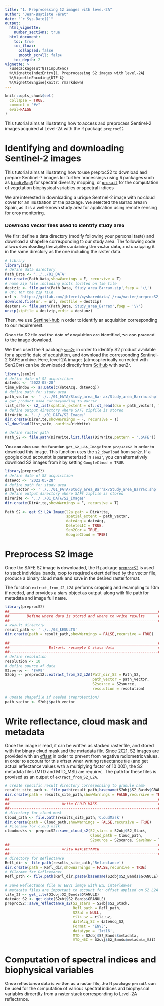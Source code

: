 ```yaml
---
title: "1. Preprocessing S2 images with level-2A"
author: "Jean-Baptiste Féret"
date: "`r Sys.Date()`"
output:
  html_vignette:
    number_sections: true
  html_document:
    toc: true
    toc_float:
      collapsed: false
      smooth_scroll: false
    toc_depth: 2
vignette: >
  \usepackage[utf8]{inputenc}
  %\VignetteIndexEntry{1. Preprocessing S2 images with level-2A}
  %\VignetteEncoding{UTF-8}
  %\VignetteEngine{knitr::rmarkdown}
---
```

  
```r
knitr::opts_chunk$set(
  collapse = TRUE,
  comment = "#>",
  eval=FALSE
)
```

This tutorial aims at illustrating how to access and preprocess Sentinel-2 images acquired at Level-2A with the R package `preprocS2`. 


# Identifying and downloading Sentinel-2 images

This tutorial aims at illustrating how to use preprocS2 to download and prepare Sentinel-2 images for further processings using R packages such as [`biodivMapR`](https://jbferet.github.io/biodivMapR/index.html) for spectral diversity mapping, or [`prosail`](https://jbferet.gitlab.io/prosail/index.html) for the computation of vegetation biophysical variables or spectral indices

We are interested in downloading a unique Sentinel-2 image with no cloud cover for an illustration of the package. 
We selected the Barrax area in Spain, as it is a well-known study area for application using remote sensing for crop monitoring. 

### Download vector files used to identify study area

We first define a data directory (modify following your personal taste) and download a shapefile corresponding to our study area.
The following code allows downloading the zipfile containing the vector data, and unzipping it in the same directory as the one including the raster data.

```r
# library
library(zip)
# define data directory
Path_Data <- '../../01_DATA'
dir.create(Path_Data,showWarnings = F, recursive = T)
# name zip file including plots located on the tile
destzip <- file.path(Path_Data,'Study_area_Barrax.zip',fsep = '\\')
# url for the zip file
url <- 'https://gitlab.com/jbferet/myshareddata/-/raw/master/preprocS2_Example/Study_area_Barrax.zip'
download.file(url = url, destfile = destzip)
destunz <- file.path(Path_Data,'Study_area_Barrax',fsep = '\\')
unzip(zipfile = destzip,exdir = destunz)
```



Then, we use [Sentinel-hub](https://apps.sentinel-hub.com/eo-browser/?zoom=11&lat=39.09836&lng=-2.01462&themeId=DEFAULT-THEME&visualizationUrl=https%3A%2F%2Fservices.sentinel-hub.com%2Fogc%2Fwms%2Fbd86bcc0-f318-402b-a145-015f85b9427e&datasetId=S2L2A&fromTime=2021-05-13T00%3A00%3A00.000Z&toTime=2021-05-13T23%3A59%3A59.999Z&layerId=1_TRUE_COLOR) in order to identify an acquisition corresponding to our requirement. 

Once the S2 tile and the date of acquisition are identified, we can proceed to the image download. 

We then used the R package [`sen2r`](https://sen2r.ranghetti.info/) in order to identify S2 product available for a specific date of acquisition, and download the corresponding Sentinel-2 SAFE archive. Here, level-2A images (atmospherically corrected with Sen2Cor) can be downloaded directly from [SciHub](https://scihub.copernicus.eu) with sen2r.

```r
library(sen2r)
# define date of S2 acquisition
dateAcq <- '2022-05-28'
time_window <- as.Date(c(dateAcq, dateAcq))
# define path for study area
path_vector <- '../../01_DATA/Study_area_Barrax/Study_area_Barrax.shp'
# get product name corresponding to Barrax 
list_safe <- s2_list(spatial_extent = sf::st_read(dsn = path_vector), time_interval = time_window)
# define output directory where SAFE zipfile is stored
DirWrite <- '../../01_DATA/S2_Images'
dir.create(DirWrite,showWarnings = F, recursive = T)
s2_download(list_safe, outdir=DirWrite)

# define raster path
Path_S2 <- file.path(DirWrite,list.files(DirWrite,pattern = '.SAFE'))

```


You can also use the function `get_S2_L2A_Image` from `preprocS2` in order to download this image. This function uses the `s2_download` from `sen2r`. If a google cloud accounbt is parameterized in `sen2r`, you can alternatively download S2 images from it by setting `GoogleCloud = TRUE`.

```r
library(preprocS2)
# define date of S2 acquisition
dateAcq <- '2022-05-28'
# define path for study area
path_vector <- '../../01_DATA/Study_area_Barrax/Study_area_Barrax.shp'
# define output directory where SAFE zipfile is stored
DirWrite <- '../../01_DATA/S2_Images'
dir.create(DirWrite,showWarnings = F, recursive = T)

Path_S2 <- get_S2_L2A_Image(l2a_path = DirWrite, 
                            spatial_extent = path_vector, 
                            dateAcq = dateAcq,
                            DeleteL1C = TRUE, 
                            Sen2Cor = TRUE,
                            GoogleCloud = TRUE)


```


# Preprocess S2 image

Once the SAFE S2 image is downloaded, the R package [`preprocS2`](https://jbferet.gitlab.io/preprocS2/index.html) is used to stack individual bands, crop to required extent defined by the vector file, produce a binary cloud mask and save in the desired raster format.

The function `extract_from_S2_L2A` performs cropping and resampling to 10m if needed, and provides a stars object as output, along with file path for metadata and image full name.

```r
library(preprocS2)
##____________________________________________________________________##
##        Define where data is stored and where to write results      ##
##--------------------------------------------------------------------##
# Result directory
result_path <- '../../03_RESULTS'
dir.create(path = result_path,showWarnings = FALSE,recursive = TRUE)

##____________________________________________________________________##
##                  Extract, resample & stack data                    ##
##--------------------------------------------------------------------##
# define resolution
resolution <- 10
# define source of data
S2source <- 'SAFE'
S2obj <- preprocS2::extract_from_S2_L2A(Path_dir_S2 = Path_S2,
                                        path_vector = path_vector,
                                        S2source = S2source,
                                        resolution = resolution)

# update shapefile if needed (reprojection)
path_vector <- S2obj$path_vector

```

# Write reflectance, cloud mask and metadata

Once the image is read, it can be written as stacked raster file, and stored with the binary cloud mask and the metadata file.
Since 2021, S2 images are provided with an [offset](https://sentinels.copernicus.eu/web/sentinel/-/copernicus-sentinel-2-major-products-upgrade-upcoming) in order to prevent from negative radiometric values. 
In order to account for this offset when writing reflectance file (and get actual reflectance values with a multiplying factor of 10 000), the S2 metadata files (MTD and MTD_MSI) are required. The path for these files is provised as an output of `extract_from_S2_L2A`.

```r
# create specific result directory corresponding to granule name
results_site_path <- file.path(result_path,basename(S2obj$S2_Bands$GRANULE))
dir.create(path = results_site_path,showWarnings = FALSE,recursive = TRUE)
##____________________________________________________________________##
##                        Write CLOUD MASK                            ##
##--------------------------------------------------------------------##
# directory for cloud mask
Cloud_path <- file.path(results_site_path,'CloudMask')
dir.create(path = Cloud_path,showWarnings = FALSE,recursive = TRUE)
# Filename for cloud mask
cloudmasks <- preprocS2::save_cloud_s2(S2_stars = S2obj$S2_Stack,
                                       Cloud_path = Cloud_path,
                                       S2source = S2source, SaveRaw = T)
##____________________________________________________________________##
##                        Write REFLECTANCE                           ##
##--------------------------------------------------------------------##
# directory for Reflectance
Refl_dir <- file.path(results_site_path,'Reflectance')
dir.create(path = Refl_dir,showWarnings = FALSE,recursive = TRUE)
# filename for Reflectance
Refl_path <- file.path(Refl_dir,paste(basename(S2obj$S2_Bands$GRANULE),'_Refl',sep = ''))

# Save Reflectance file as ENVI image with BIL interleaves
# metadata files are important to account for offset applied on S2 L2A products 
tile_S2 <- get_tile(S2obj$S2_Bands$GRANULE)
dateAcq_S2 <- get_date(S2obj$S2_Bands$GRANULE)
preprocS2::save_reflectance_s2(S2_stars = S2obj$S2_Stack, 
                               Refl_path = Refl_path,
                               S2Sat = NULL, 
                               tile_S2 = tile_S2, 
                               dateAcq_S2 = dateAcq_S2,
                               Format = 'ENVI', 
                               datatype = 'Int16', 
                               MTD = S2obj$S2_Bands$metadata, 
                               MTD_MSI = S2obj$S2_Bands$metadata_MSI)
```


# Computation of spectral indices and biophysical variables

Once reflectance data is written as a raster file, the R package `prosail` can be used for the computation of various spectral indices and biophysical variables direcrtlty from a raster stack corresponding to Level-2A reflectance. 


